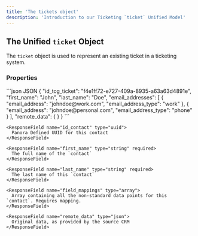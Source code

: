 ```yaml
---
title: 'The tickets object'
description: 'Introduction to our Ticketing `ticket` Unified Model'
---
```


## The Unified `ticket` Object
The `ticket` object is used to represent an existing ticket in a ticketing system.

### Properties

<RequestExample>
```json JSON
{
    "id_tcg_ticket": "f4e1ff72-e727-409a-8935-a63a63d4891e",
    "first_name": "John",
    "last_name": "Doe",
    "email_addresses": [
        {
            "email_address": "johndoe@work.com",
            "email_address_type": "work"
        },
        {
            "email_address": "johndoe@personal.com",
            "email_address_type": "phone"
        }
    ],
    "remote_data": {
    }
}
```

</RequestExample>

<ResponseField name="contact" type="Contact Object">
  <Expandable title="properties" defaultOpen="true">
  
    <ResponseField name="id_contact" type="uuid">
      Panora Defined UUID for this contact
    </ResponseField>

    <ResponseField name="first_name" type="string" required>
      The full name of the `contact`
    </ResponseField>

    <ResponseField name="last_name" type="string" required>
      The last name of this `contact`
    </ResponseField>

    <ResponseField name="field_mappings" type="array">
      Array containing all the non-standard data points for this `contact`. Requires mapping.
    </ResponseField>

    <ResponseField name="remote_data" type="json">
      Original data, as provided by the source CRM
    </ResponseField>

  </Expandable>
</ResponseField>
